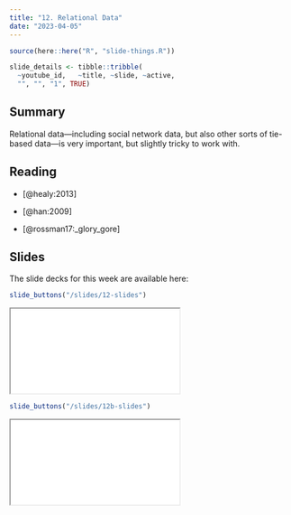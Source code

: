 ```yaml
---
title: "12. Relational Data"
date: "2023-04-05"
---
```


```r
source(here::here("R", "slide-things.R"))

slide_details <- tibble::tribble(
  ~youtube_id,   ~title, ~slide, ~active,
  "", "", "1", TRUE)

```

## Summary

Relational data---including social network data, but also other sorts of tie-based data---is very important, but slightly tricky to work with.

## Reading

- [@healy:2013]

- [@han:2009]

- [@rossman17:_glory_gore]

## Slides

The slide decks for this week are available here: 

```r
slide_buttons("/slides/12-slides")
```

<div>
```{=html}
<iframe class="slide-deck" src="/slides/12-slides.html"></iframe>
```
</div>


```r
slide_buttons("/slides/12b-slides")
```

<div>
```{=html}
<iframe class="slide-deck" src="/slides/12b-slides.html"></iframe>
```
</div>

